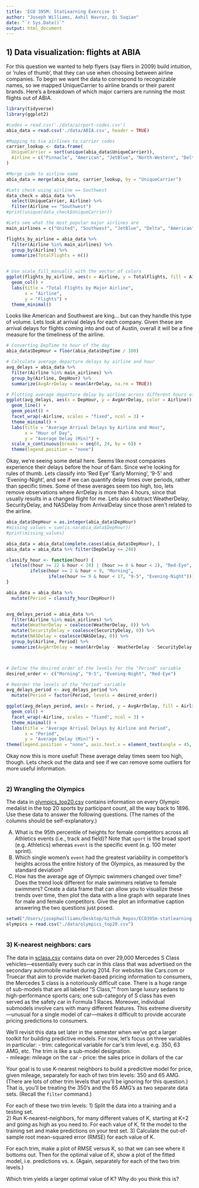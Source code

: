 ```yaml
---
title: 'ECO 395M: StatLearning Exercise 1'
author: "Joseph Williams, Aahil Navroz, Qi Suqian"
date: "`r Sys.Date()`"
output: html_document
---
```



## 1) Data visualization: flights at ABIA

For this question we wanted to help flyers (say fliers in 2009) build intuition, or 'rules of thumb', that they can use when choosing between airline companies. To begin we want the data to correspond to recognizable names, so we mapped UniqueCarrier to airline brands or their parent brands.  Here's a breakdown of which major carriers are running the most flights out of ABIA.


```r
library(tidyverse)
library(ggplot2)

#codes = read.csv('./data/airport-codes.csv')
abia_data = read.csv('./data/ABIA.csv', header = TRUE)

#Mapping to tie airlines to carrier codes
carrier_lookup <- data.frame(
  UniqueCarrier = sort(unique(abia_data$UniqueCarrier)),
  Airline = c("Pinnacle", "American", "JetBlue", "North-Western", "Delta", "Alaska", "Frontier", "American", "Celeste", "American", "SkyWest", "United", "SilkAir", "Southwest", "JSX", "United")
)

#Merge code to airline name
abia_data = merge(abia_data, carrier_lookup, by = "UniqueCarrier")

#Lets check using airline == Southwest
data_check = abia_data %>% 
  select(UniqueCarrier, Airline) %>% 
  filter(Airline == "Southwest")
#print(unique(data_check$UniqueCarrier))

#Lets see what the most popular major airlines are
main_airlines = c("United", "Southwest", "JetBlue", "Delta", "American", "Frontier")

flights_by_airline = abia_data %>% 
  filter(Airline %in% main_airlines) %>%
  group_by(Airline) %>%
  summarize(TotalFlights = n())


# Use scale_fill_manual() with the vector of colors
ggplot(flights_by_airline, aes(x = Airline, y = TotalFlights, fill = Airline)) +
  geom_col() +
  labs(title = "Total Flights by Major Airline",
       x = "Airline",
       y = "Flights") +
  theme_minimal()

```


Looks like American and Southwest are king... but can they handle this type of volume.  Lets look at arrival delays for each company. Given these are arrival delays for flights coming into and out of Austin, overall it will be a fine measure for the timeliness of the airline.

```r

# Converting DepTime to hour of the day
abia_data$DepHour = floor(abia_data$DepTime / 100)

# Calculate average departure delays by airline and hour
avg_delays = abia_data %>%
  filter(Airline %in% main_airlines) %>%
  group_by(Airline, DepHour) %>%
  summarize(AvgArrDelay = mean(ArrDelay, na.rm = TRUE))

# Plotting average departure delay by airline across different hours of the day 
ggplot(avg_delays, aes(x = DepHour, y = AvgArrDelay, color = Airline)) +
  geom_line() +
  geom_point() +
  facet_wrap(~Airline, scales = "fixed", ncol = 3) + 
  theme_minimal() +
  labs(title = "Average Arrival Delays by Airline and Hour",
       x = "Hour of Day",
       y = "Average Delay (Min)") +
  scale_x_continuous(breaks = seq(0, 24, by = 6)) + 
  theme(legend.position = "none")

```

Okay, we're seeing some detail here.  Seems like most companies experience their delays before the hour of 6am.  Since we're looking for rules of thumb.  Lets classify into 'Red Eye' 'Early Morning', '9-5' and 'Evening-Night', and see if we can quantify delay times over periods, rather than specific times.  Some of these averages seem too high, too, lets remove observations where ArrDelay is more than 4 hours, since that usually results in a changed flight for me.  Lets also subtract WeatherDelay, SecurityDelay, and NASDelay from ArrivalDelay since those aren't related to the airline.


```r

abia_data$DepHour = as.integer(abia_data$DepHour)
#missing_values = sum(is.na(abia_data$DepHour))
#print(missing_values)

abia_data = abia_data[complete.cases(abia_data$DepHour), ]
abia_data = abia_data %>% filter(DepDelay <= 240)

classify_hour <- function(hour) {
  ifelse((hour >= 22 & hour < 24) | (hour >= 0 & hour < 2), "Red-Eye",
         ifelse(hour >= 2 & hour < 9, "Morning",
                ifelse(hour >= 9 & hour < 17, "9-5", "Evening-Night")))
}

abia_data = abia_data %>% 
  mutate(Period = classify_hour(DepHour))


avg_delays_period = abia_data %>%
  filter(Airline %in% main_airlines) %>%
  mutate(WeatherDelay = coalesce(WeatherDelay, 0)) %>%
  mutate(SecurityDelay = coalesce(SecurityDelay, 0)) %>%
  mutate(NASDelay = coalesce(NASDelay, 0)) %>%
  group_by(Airline, Period) %>%
  summarize(AvgArrDelay = mean(ArrDelay - WeatherDelay - SecurityDelay - NASDelay, na.rm = TRUE))



# Define the desired order of the levels for the "Period" variable
desired_order <- c("Morning", "9-5", "Evening-Night", "Red-Eye")

# Reorder the levels of the "Period" variable
avg_delays_period <- avg_delays_period %>%
  mutate(Period = factor(Period, levels = desired_order))

ggplot(avg_delays_period, aes(x = Period, y = AvgArrDelay, fill = Airline)) +
  geom_col() +
  facet_wrap(~Airline, scales = "fixed", ncol = 3) + 
  theme_minimal() +
  labs(title = "Average Arrival Delays by Airline and Period",
       x = "Period",
       y = "Average Delay (Min)") + 
theme(legend.position = "none", axis.text.x = element_text(angle = 45, hjust = 1))

```

Okay now this is more useful!  These average delay times seem too high, though.  Lets check out the data and see if we can remove some outliers for more useful information.

```r




```

### 2) Wrangling the Olympics

The data in [olympics_top20.csv](../data/olympics_top20.csv) contains information on every Olympic medalist in the top 20 sports by participant count, all the way back to 1896. Use these data to answer the following questions.   (The names of the columns should be self-explanatory.)  

A) What is the 95th percentile of heights for female competitors across all Athletics events (i.e., track and field)?  Note that `sport` is the broad sport (e.g. Athletics) whereas `event` is the specific event (e.g. 100 meter sprint).  
B) Which single women's `event` had the greatest variability in competitor's heights across the entire history of the Olympics, as measured by the standard deviation?  
C) How has the average age of Olympic swimmers changed over time? Does the trend look different for male swimmers relative to female swimmers?  Create a data frame that can allow you to visualize these trends over time, then plot the data with a line graph with separate lines for male and female competitors.  Give the plot an informative caption answering the two questions just posed.



```r
setwd("/Users/josephwilliams/Desktop/Github_Repos/ECO395m-statlearning-exercises")
olympics = read.csv("./data/olympics_top20.csv")



```



### 3) K-nearest neighbors: cars  

The data in [sclass.csv](../data/sclass.csv) contains data on over 29,000 Mercedes S Class vehicles---essentially every such car in this class that was advertised on the secondary automobile market during 2014.  For websites like Cars.com or Truecar that aim to provide market-based pricing information to consumers, the Mercedes S class is a notoriously difficult case.  There is a huge range of sub-models that are all labeled "S Class,"" from large luxury sedans to high-performance sports cars; one sub-category of S class has even served as the safety car in Formula 1 Races.  Moreover, individual submodels involve cars with many different features.  This extreme diversity---unusual for a single model of car---makes it difficult to provide accurate pricing predictions to consumers.

We'll revisit this data set later in the semester when we've got a larger toolkit for building predictive models.  For now, let's focus on three variables in particular:
- trim: categorical variable for car's trim level, e.g. 350, 63 AMG, etc.  The trim is like a sub-model designation.  
- mileage: mileage on the car
- price: the sales price in dollars of the car

Your goal is to use K-nearest neighbors to build a predictive model for price, given mileage, separately for each of two trim levels: 350 and 65 AMG.  (There are lots of other trim levels that you'll be ignoring for this question.) That is, you'll be treating the 350's and the 65 AMG's as two separate data sets.  (Recall the `filter` command.)  

For each of these two trim levels:
1) Split the data into a training and a testing set.  
2) Run K-nearest-neighbors, for many different values of K, starting at K=2 and going as high as you need to. For each value of K, fit the model to the training set and make predictions on your test set.
3) Calculate the out-of-sample root mean-squared error (RMSE) for each value of K.

For each trim, make a plot of RMSE versus K, so that we can see where it bottoms out.  Then for the optimal value of K, show a plot of the fitted model, i.e. predictions vs. x.  (Again, separately for each of the two trim levels.)

Which trim yields a larger optimal value of K?  Why do you think this is?


```r


```